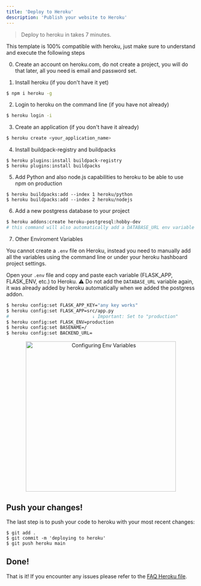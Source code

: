 ```yaml
---
title: 'Deploy to Heroku'
description: 'Publish your website to Heroku'
---
```


> Deploy to heroku in takes 7 minutes.

This template is 100% compatible with heroku, just make sure to understand and execute the following steps

0. Create an account on heroku.com, do not create a project, you will do that later, all you need is email and password set.

1. Install heroku (if you don't have it yet)
```sh
$ npm i heroku -g
```

2. Login to heroku on the command line (if you have not already)
```sh
$ heroku login -i
```

3. Create an application (if you don't have it already)
```sh
$ heroku create <your_application_name>
```

4. Install buildpack-registry and buildpacks
```
$ heroku plugins:install buildpack-registry
$ heroku plugins:install buildpacks 
```

5. Add Python and also node.js capabilities to heroku to be able to use npm on production
```
$ heroku buildpacks:add --index 1 heroku/python
$ heroku buildpacks:add --index 2 heroku/nodejs
```

6. Add a new postgress database to your project
```bash
$ heroku addons:create heroku-postgresql:hobby-dev
# this command will also automatically add a DATABASE_URL env variable with the Postgress database url
```

7. Other Enviroment Variables

You cannot create a `.env` file on Heroku, instead you need to manually add all the variables using the command line or under your heroku hashboard project settings.

Open your `.env` file and copy and paste each variable (FLASK_APP, FLASK_ENV, etc.) to Heroku. ⚠️ Do not add the `DATABASE_URL` variable again, it was already added by heroku automatically when we added the postgress addon.

```bash
$ heroku config:set FLASK_APP_KEY="any key works"
$ heroku config:set FLASK_APP=src/app.py
#                               ↓ Important: Set to "production"
$ heroku config:set FLASK_ENV=production 
$ heroku config:set BASENAME=/
$ heroku config:set BACKEND_URL=
```

<p align="center">
<img width="400px" alt="Configuring Env Variables" src="https://github.com/4GeeksAcademy/flask-rest-hello/blob/master/docs/assets/env_variables.gif?raw=true" />
</p>

## Push your changes!

The last step is to push your code to heroku with your most recent changes:

```
$ git add .
$ git commit -m 'deploying to heroku'
$ git push heroku main
```

## Done!

That is it! If you encounter any issues please refer to the [FAQ Heroku file](./FAQ_HEROKU.md).
